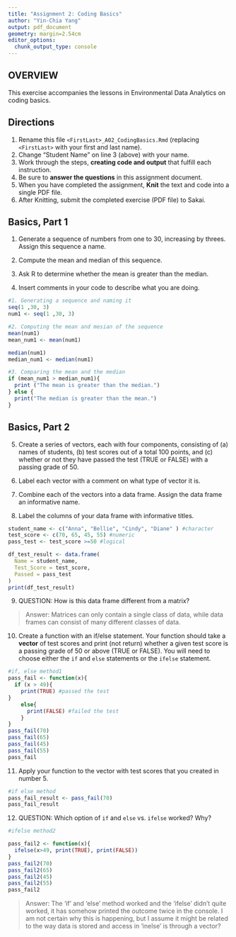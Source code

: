 ```yaml
---
title: "Assignment 2: Coding Basics"
author: "Yin-Chia Yang"
output: pdf_document
geometry: margin=2.54cm
editor_options: 
  chunk_output_type: console
---
```


## OVERVIEW

This exercise accompanies the lessons in Environmental Data Analytics on coding basics.

## Directions

1.  Rename this file `<FirstLast>_A02_CodingBasics.Rmd` (replacing `<FirstLast>` with your first and last name).
2.  Change "Student Name" on line 3 (above) with your name.
3.  Work through the steps, **creating code and output** that fulfill each instruction.
4.  Be sure to **answer the questions** in this assignment document.
5.  When you have completed the assignment, **Knit** the text and code into a single PDF file.
6.  After Knitting, submit the completed exercise (PDF file) to Sakai.

## Basics, Part 1

1.  Generate a sequence of numbers from one to 30, increasing by threes. Assign this sequence a name.

2.  Compute the mean and median of this sequence.

3.  Ask R to determine whether the mean is greater than the median.

4.  Insert comments in your code to describe what you are doing.

```r
#1. Generating a sequence and naming it
seq(1 ,30, 3)
num1 <- seq(1 ,30, 3)

#2. Computing the mean and mesian of the sequence
mean(num1)
mean_num1 <- mean(num1)

median(num1)
median_num1 <- median(num1)

#3. Comparing the mean and the median
if (mean_num1 > median_num1){
  print ("The mean is greater than the median.")
} else {
  print("The median is greater than the mean.")
} 

```

## Basics, Part 2

5.  Create a series of vectors, each with four components, consisting of (a) names of students, (b) test scores out of a total 100 points, and (c) whether or not they have passed the test (TRUE or FALSE) with a passing grade of 50.

6.  Label each vector with a comment on what type of vector it is.

7.  Combine each of the vectors into a data frame. Assign the data frame an informative name.

8.  Label the columns of your data frame with informative titles.

```r
student_name <- c("Anna", "Bellie", "Cindy", "Diane" ) #character
test_score <- c(70, 65, 45, 55) #numeric
pass_test <- test_score >=50 #logical

df_test_result <- data.frame(
  Name = student_name,
  Test_Score = test_score,
  Passed = pass_test
)
print(df_test_result)

```

9.  QUESTION: How is this data frame different from a matrix?

> Answer: Matrices can only contain a single class of data, while data frames can consist of many different classes of data.

10. Create a function with an if/else statement. Your function should take a **vector** of test scores and print (not return) whether a given test score is a passing grade of 50 or above (TRUE or FALSE). You will need to choose either the `if` and `else` statements or the `ifelse` statement. 

```r
#if, else method1
pass_fail <- function(x){
  if (x > 49){
    print(TRUE) #passed the test
}
    else{
      print(FALSE) #failed the test
    }
}
pass_fail(70)
pass_fail(65)
pass_fail(45)
pass_fail(55)
pass_fail
```

11. Apply your function to the vector with test scores that you created in number 5.

```r
#if else method
pass_fail_result <- pass_fail(70)
pass_fail_result
```

12. QUESTION: Which option of `if` and `else` vs. `ifelse` worked? Why?
```r
#ifelse method2

pass_fail2 <- function(x){
  ifelse(x>49, print(TRUE), print(FALSE))
}
pass_fail2(70)
pass_fail2(65)
pass_fail2(45)
pass_fail2(55)
pass_fail2
```

> Answer: The 'if' and 'else' method worked and the 'ifelse' didn't quite worked, it has somehow printed the outcome twice in the console. I am not certain why this is happening, but I assume it might be related to the way data is stored and access in 'inelse' is through a vector?  
